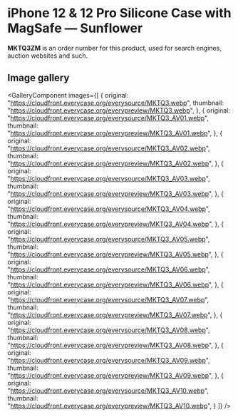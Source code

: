 
# iPhone 12 & 12 Pro Silicone Case with MagSafe — Sunflower

<Callout type='info' emoji='👉🏻'>**MKTQ3ZM** is an order number for this product, used for search engines, auction websites and such.</Callout>

## Image gallery

<GalleryComponent
    images={[
      {
        original: "https://cloudfront.everycase.org/everysource/MKTQ3.webp",
        thumbnail: "https://cloudfront.everycase.org/everypreview/MKTQ3.webp",
      },
      {
        original: "https://cloudfront.everycase.org/everysource/MKTQ3_AV01.webp",
        thumbnail: "https://cloudfront.everycase.org/everypreview/MKTQ3_AV01.webp",
      },
      {
        original: "https://cloudfront.everycase.org/everysource/MKTQ3_AV02.webp",
        thumbnail: "https://cloudfront.everycase.org/everypreview/MKTQ3_AV02.webp",
      },
      {
        original: "https://cloudfront.everycase.org/everysource/MKTQ3_AV03.webp",
        thumbnail: "https://cloudfront.everycase.org/everypreview/MKTQ3_AV03.webp",
      },
      {
        original: "https://cloudfront.everycase.org/everysource/MKTQ3_AV04.webp",
        thumbnail: "https://cloudfront.everycase.org/everypreview/MKTQ3_AV04.webp",
      },
      {
        original: "https://cloudfront.everycase.org/everysource/MKTQ3_AV05.webp",
        thumbnail: "https://cloudfront.everycase.org/everypreview/MKTQ3_AV05.webp",
      },
      {
        original: "https://cloudfront.everycase.org/everysource/MKTQ3_AV06.webp",
        thumbnail: "https://cloudfront.everycase.org/everypreview/MKTQ3_AV06.webp",
      },
      {
        original: "https://cloudfront.everycase.org/everysource/MKTQ3_AV07.webp",
        thumbnail: "https://cloudfront.everycase.org/everypreview/MKTQ3_AV07.webp",
      },
      {
        original: "https://cloudfront.everycase.org/everysource/MKTQ3_AV08.webp",
        thumbnail: "https://cloudfront.everycase.org/everypreview/MKTQ3_AV08.webp",
      },
      {
        original: "https://cloudfront.everycase.org/everysource/MKTQ3_AV09.webp",
        thumbnail: "https://cloudfront.everycase.org/everypreview/MKTQ3_AV09.webp",
      },
      {
        original: "https://cloudfront.everycase.org/everysource/MKTQ3_AV10.webp",
        thumbnail: "https://cloudfront.everycase.org/everypreview/MKTQ3_AV10.webp",
      }
    ]}
  />
